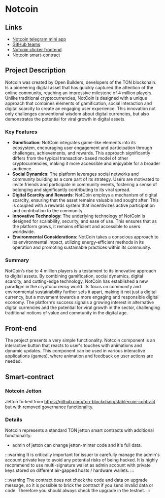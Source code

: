 # Notcoin

## Links

- [Notcoin telegram mini app](https://t.me/notcoin_bot/click)
- [GitHub teams](https://github.com/OpenBuilders)
- [Notcoin clicker frontend](https://github.com/OpenBuilders/notcoin-clicker)
- [Notcoin smart-contract](https://github.com/OpenBuilders/notcoin-contract)

## Project Description

Notcoin was created by Open Builders, developers of the TON blockchain. Is a pioneering digital asset that has quickly captured the attention of the online community, reaching an impressive milestone of 4 million players. Unlike traditional cryptocurrencies, NotCoin is designed with a unique approach that combines elements of gamification, social interaction and digital scarcity to create an engaging user experience. This innovation not only challenges conventional wisdom about digital currencies, but also demonstrates the potential for viral growth in digital assets.

### Key Features

- **Gamification**: NotCoin integrates game-like elements into its ecosystem, encouraging user engagement and participation through challenges, achievements, and rewards. This approach significantly differs from the typical transaction-based model of other cryptocurrencies, making it more accessible and enjoyable for a broader audience.
- **Social Dynamics**: The platform leverages social networks and community building as a core part of its strategy. Users are motivated to invite friends and participate in community events, fostering a sense of belonging and significantly contributing to its viral spread.
- **Digital Scarcity and Rewards**: NotCoin employs a mechanism of digital scarcity, ensuring that the asset remains valuable and sought after. This is coupled with a rewards system that incentivizes active participation and contribution to the community.
- **Innovative Technology**: The underlying technology of NotCoin is designed for scalability, security, and ease of use. This ensures that as the platform grows, it remains efficient and accessible to users worldwide.
- **Environmental Considerations**: NotCoin takes a conscious approach to its environmental impact, utilizing energy-efficient methods in its operation and promoting sustainable practices within its community.

### Summary

NotCoin’s rise to 4 million players is a testament to its innovative approach to digital assets. By combining gamification, social dynamics, digital scarcity, and cutting-edge technology, NotCoin has established a new paradigm in the cryptocurrency world. Its focus on community and environmental sustainability further sets it apart, making it not just a digital currency, but a movement towards a more engaging and responsible digital economy. The platform’s success signals a growing interest in alternative digital currencies and the potential for viral growth in the sector, challenging traditional notions of value and community in the digital age.

## Front-end

The project presents a very simple functionality. Notcoin component is an interactive button that reacts to user's touches with animations and dynamic updates. This component can be used in various interactive applications (games), where animation and feedback on user actions are needed.

## Smart-contract

### Notcoin Jetton

Jetton forked from https://github.com/ton-blockchain/stablecoin-contract but with removed governance functionality.

### Details

Notcoin represents a standard TON jetton smart contracts with additional functionality:
- admin of jetton can change jetton-minter code and it's full data.

:::warning
It is critically important for issuer to carefully manage the admin's account private key to avoid any potential risks of being hacked. It is highly recommend to use multi-signature wallet as admin account with private keys stored on different air-gapped hosts / hardware wallets.
:::

:::warning
The contract does not check the code and data on upgrade message, so it is possible to brick the contract if you send invalid data or code. Therefore you should always check the upgrade in the testnet.
:::